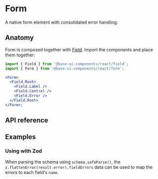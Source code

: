 # Form

<Subtitle>A native form element with consolidated error handling.</Subtitle>

<Meta
  name="description"
  content="A high-quality, unstyled React form component with consolidated error handling."
/>

<Demo path="./demos/hero" />

## Anatomy

Form is composed together with [Field](/react/components/field). Import the components and place them together:

```jsx title="Anatomy"
import { Field } from '@base-ui-components/react/field';
import { Form } from '@base-ui-components/react/form';

<Form>
  <Field.Root>
    <Field.Label />
    <Field.Control />
    <Field.Error />
  </Field.Root>
</Form>;
```

## API reference

<Reference component="Form" />

## Examples

### Using with Zod

When parsing the schema using `schema.safeParse()`, the `z.flattenError(result.error).fieldErrors` data can be used to map the errors to each field's `name`.

<Demo path="./demos/zod" />
